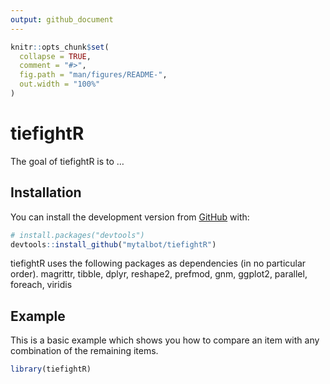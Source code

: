 ```yaml
---
output: github_document
---
```


<!-- README.md is generated from README.Rmd. Please edit that file -->

```r
knitr::opts_chunk$set(
  collapse = TRUE,
  comment = "#>",
  fig.path = "man/figures/README-",
  out.width = "100%"
)
```

# tiefightR

<!-- badges: start -->
<!-- badges: end -->

The goal of tiefightR is to ...

## Installation

You can install the development version from [GitHub](https://github.com/) with:

``` r
# install.packages("devtools")
devtools::install_github("mytalbot/tiefightR")
```
tiefightR uses the following packages as dependencies (in no particular order).
magrittr, tibble, dplyr, reshape2, prefmod, gnm, ggplot2, parallel, foreach, viridis



## Example

This is a basic example which shows you how to compare an item with any combination of the remaining items.

```r
library(tiefightR)


```





